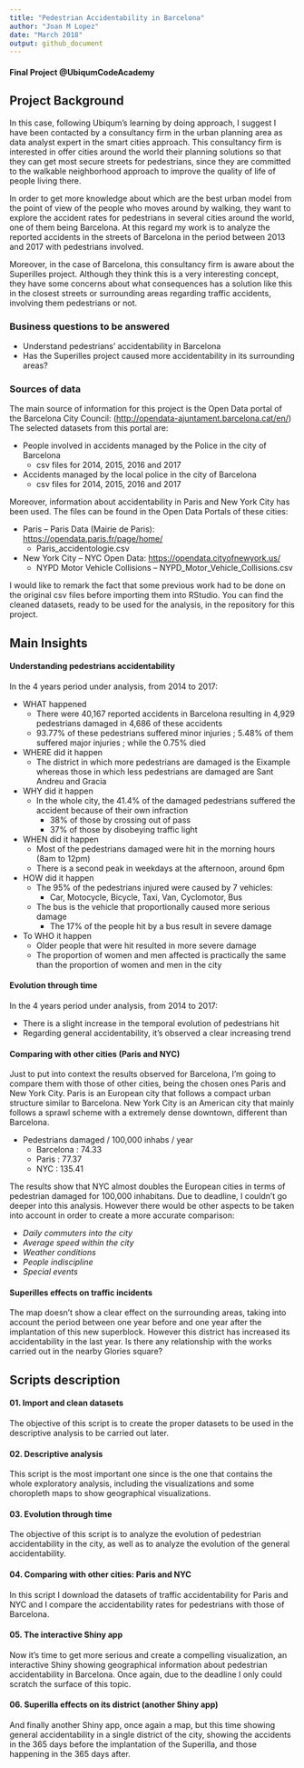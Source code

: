 ```yaml
---
title: "Pedestrian Accidentability in Barcelona"
author: "Joan M Lopez"
date: "March 2018"
output: github_document
---
```


#### Final Project @UbiqumCodeAcademy

## Project Background
In this case, following Ubiqum's learning by doing approach, I suggest I have been contacted by a consultancy firm in the urban planning area as data analyst expert in the smart cities approach. This consultancy firm is interested in offer cities around the world their planning solutions so that they can get most secure streets for pedestrians, since they are committed to the walkable neighborhood approach to improve the quality of life of people living there.

In order to get more knowledge about which are the best urban model from the point of view of the people who moves around by walking, they want to explore the accident rates for pedestrians in several cities around the world, one of them being Barcelona. At this regard my work is to analyze the reported accidents in the streets of Barcelona in the period between 2013 and 2017 with pedestrians involved.

Moreover, in the case of Barcelona, this consultancy firm is aware about the Superilles project. Although they think this is a very interesting concept, they have some concerns about what consequences has a solution like this in the closest streets or surrounding areas regarding traffic accidents, involving them pedestrians or not.

### Business questions to be answered
* Understand pedestrians' accidentability in Barcelona
* Has the Superilles project caused more accidentability in its surrounding areas?

### Sources of data
The main source of information for this project is the Open Data portal of the Barcelona City Council: 
(<http://opendata-ajuntament.barcelona.cat/en/>) The selected datasets from this portal are:

* People involved in accidents managed by the Police in the city of Barcelona 
    + csv files for 2014, 2015, 2016 and 2017
* Accidents managed by the local police in the city of Barcelona
    + csv files for 2014, 2015, 2016 and 2017

Moreover, information about accidentability in Paris and New York City has been used. The files can be found in the Open Data Portals of these cities:

* Paris – Paris Data (Mairie de Paris): <https://opendata.paris.fr/page/home/>
    + Paris_accidentologie.csv
* New York City – NYC Open Data: <https://opendata.cityofnewyork.us/>
    + NYPD Motor Vehicle Collisions – NYPD_Motor_Vehicle_Collisions.csv

I would like to remark the fact that some previous work had to be done on the original csv files before importing them into RStudio. You can find the cleaned datasets, ready to be used for the analysis, in the repository for this project.

## Main Insights
#### Understanding pedestrians accidentability
In the 4 years period under analysis, from 2014 to 2017:

* WHAT happened
    + There were 40,167 reported accidents in Barcelona resulting in 4,929 pedestrians damaged in 4,686 of these accidents
    + 93.77% of these pedestrians suffered minor injuries ; 5.48% of them suffered major injuries ; while the 0.75% died
* WHERE did it happen
    + The district in which more pedestrians are damaged is the Eixample whereas those in which less pedestrians are damaged are Sant Andreu and Gracia
* WHY did it happen
    + In the whole city, the 41.4% of the damaged pedestrians suffered the accident because of their own infraction
        - 38% of those by crossing out of pass
        - 37% of those by disobeying traffic light
* WHEN did it happen
    + Most of the pedestrians damaged were hit in the morning hours (8am to 12pm)
    + There is a second peak in weekdays at the afternoon, around 6pm
* HOW did it happen
    + The 95% of the pedestrians injured were caused by 7 vehicles:
        - Car, Motocycle, Bicycle, Taxi, Van, Cyclomotor, Bus
    + The bus is the vehicle that proportionally caused more serious damage
        - The 17% of the people hit by a bus result in severe damage
* To WHO it happen
    + Older people that were hit resulted in more severe damage
    + The proportion of women and men affected is practically the same than the proportion of women and men in the city

#### Evolution through time
In the 4 years period under analysis, from 2014 to 2017:

* There is a slight increase in the temporal evolution of pedestrians hit
* Regarding general accidentability, it's observed a clear increasing trend

#### Comparing with other cities (Paris and NYC)
Just to put into context the results observed for Barcelona, I'm going to compare them with those of other cities, being the chosen ones Paris and New York City. Paris is an European city that follows a compact urban structure similar to Barcelona. New York City is an American city that mainly follows a sprawl scheme with a extremely dense downtown, different than Barcelona.

* Pedestrians damaged / 100,000 inhabs / year
    + Barcelona : 74.33
    + Paris : 77.37
    + NYC : 135.41

The results show that NYC almost doubles the European cities in terms of pedestrian damaged for 100,000 inhabitans. Due to deadline, I couldn't go deeper into this analysis. However there would be other aspects to be taken into account in order to create a more accurate comparison:

* *Daily commuters into the city*
* *Average speed within the city*
* *Weather conditions*
* *People indiscipline*
* *Special events*

#### Superilles effects on traffic incidents
The map doesn't show a clear effect on the surrounding areas, taking into account the period between one year before and one year after the implantation of this new superblock. However this district has increased its accidentability in the last year. Is there any relationship with the works carried out in the nearby Glories square?

## Scripts description

#### 01. Import and clean datasets
The objective of this script is to create the proper datasets to be used in the descriptive analysis to be carried out later.

#### 02. Descriptive analysis
This script is the most important one since is the one that contains the whole exploratory analysis, including the visualizations and some choropleth maps to show geographical visualizations.

#### 03. Evolution through time
The objective of this script is to analyze the evolution of pedestrian accidentability in the city, as well as to analyze the evolution of the general accidentability.

#### 04. Comparing with other cities: Paris and NYC
In this script I download the datasets of traffic accidentability for Paris and NYC and I compare the accidentability rates for pedestrians with those of Barcelona.

#### 05. The interactive Shiny app
Now it's time to get more serious and create a compelling visualization, an interactive Shiny showing geographical information about pedestrian accidentability in Barcelona. Once again, due to the deadline I only could scratch the surface of this topic.

#### 06. Superilla effects on its district (another Shiny app)
And finally another Shiny app, once again a map, but this time showing general accidentability in a single district of the city, showing the accidents in the 365 days before the implantation of the Superilla, and those happening in the 365 days after.